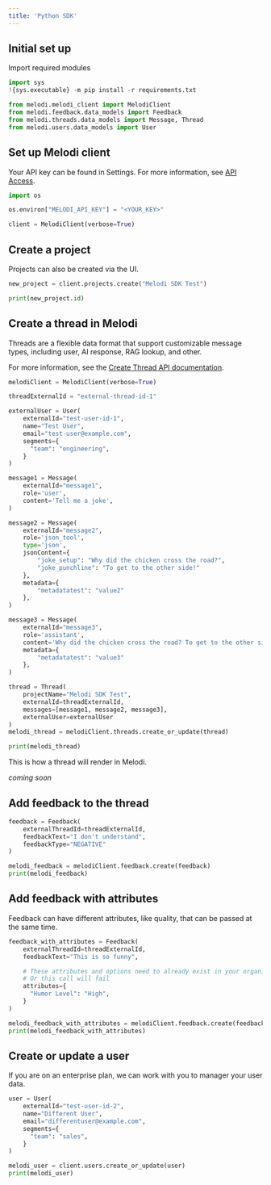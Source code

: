 ```yaml
---
title: 'Python SDK'
---
```


## Initial set up
Import required modules

```python
import sys
!{sys.executable} -m pip install -r requirements.txt
```

```python
from melodi.melodi_client import MelodiClient
from melodi.feedback.data_models import Feedback
from melodi.threads.data_models import Message, Thread
from melodi.users.data_models import User
```

## Set up Melodi client
Your API key can be found in Settings. For more information, see [API Access](/pages/api-access).
```python
import os

os.environ["MELODI_API_KEY"] = "<YOUR_KEY>"

client = MelodiClient(verbose=True)
```

## Create a project
Projects can also be created via the UI.
```python
new_project = client.projects.create("Melodi SDK Test")

print(new_project.id)
```
## Create a thread in Melodi
Threads are a flexible data format that support customizable message types, including user, AI response, RAG lookup, and other.

For more information, see the [Create Thread API documentation](/page/create-thread).

```python
melodiClient = MelodiClient(verbose=True)

threadExternalId = "external-thread-id-1"

externalUser = User(
    externalId="test-user-id-1",
    name="Test User",
    email="test-user@example.com",
    segments={
      "team": "engineering",
    }
)

message1 = Message(
    externalId="message1",
    role='user',
    content='Tell me a joke',
)

message2 = Message(
    externalId="message2",
    role='json_tool',
    type='json',
    jsonContent={
        "joke_setup": "Why did the chicken cross the road?",
        "joke_punchline": "To get to the other side!"
    },
    metadata={
        "metadatatest": "value2"
    },
)

message3 = Message(
    externalId="message3",
    role='assistant',
    content='Why did the chicken cross the road? To get to the other side!',
    metadata={
        "metadatatest": "value3"
    },
)

thread = Thread(
    projectName="Melodi SDK Test",
    externalId=threadExternalId,
    messages=[message1, message2, message3],
    externalUser=externalUser
)
melodi_thread = melodiClient.threads.create_or_update(thread)

print(melodi_thread)
```

This is how a thread will render in Melodi.

*coming soon*

## Add feedback to the thread
```python
feedback = Feedback(
    externalThreadId=threadExternalId,
    feedbackText="I don't understand",
    feedbackType="NEGATIVE"
)

melodi_feedback = melodiClient.feedback.create(feedback)
print(melodi_feedback)
```

## Add feedback with attributes
Feedback can have different attributes, like quality, that can be passed at the same time.

```python
feedback_with_attributes = Feedback(
    externalThreadId=threadExternalId,
    feedbackText="This is so funny",

    # These attributes and options need to already exist in your organization
    # Or this call will fail
    attributes={
      "Humor Level": "High",
    }
)

melodi_feedback_with_attributes = melodiClient.feedback.create(feedback_with_attributes)
print(melodi_feedback_with_attributes)
```

## Create or update a user
If you are on an enterprise plan, we can work with you to manager your user data.
```python
user = User(
    externalId="test-user-id-2",
    name="Different User",
    email="differentuser@example.com",
    segments={
      "team": "sales",
    }
)

melodi_user = client.users.create_or_update(user)
print(melodi_user)
```